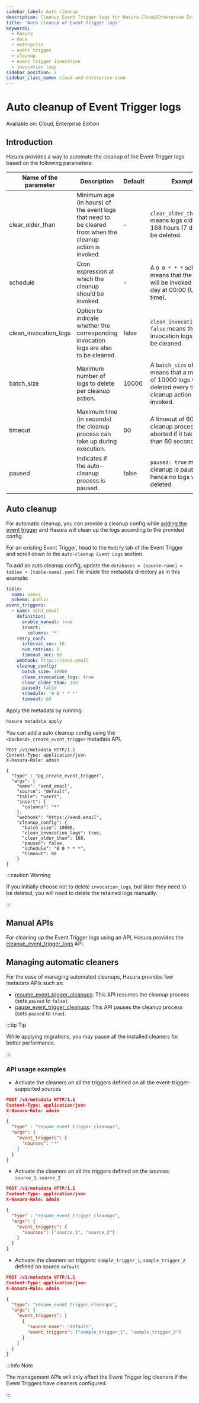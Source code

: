 ```yaml
---
sidebar_label: Auto cleanup
description: Cleanup Event Trigger logs for Hasura Cloud/Enterprise Edition
title: 'Auto cleanup of Event Trigger logs'
keywords:
  - hasura
  - docs
  - enterprise
  - event trigger
  - cleanup
  - event trigger invocation
  - invocation logs
sidebar_position: 2
sidebar_class_name: cloud-and-enterprise-icon
---
```



# Auto cleanup of Event Trigger logs

<div className='badge badge--primary heading-badge'>Available on: Cloud, Enterprise Edition</div>

## Introduction

Hasura provides a way to automate the cleanup of the Event Trigger logs based on the following parameters:

| Name of the parameter | Description                                                                                               | Default | Example                                                                                                              |
|-----------------------|-----------------------------------------------------------------------------------------------------------|---------|----------------------------------------------------------------------------------------------------------------------|
| clear_older_than      | Minimum age (in hours) of the event logs that need to be cleared from when the cleanup action is invoked. | -       | `clear_older_than: 168` means logs older than 168 hours (7 days) will be deleted.                                    |
| schedule              | Cron expression at which the cleanup should be invoked.                                                   | -       | A `0 0 * * *` schedule means that the cleanup will be invoked every day at 00:00 (UTC time).                         |
| clean_invocation_logs | Option to indicate whether the corresponding invocation logs are also to be cleaned.                      | false   | `clean_invocation_logs: false` means that invocation logs will not be cleaned.                                       |
| batch_size            | Maximum number of logs to delete per cleanup action.                                                      | 10000   | A `batch_size` of 10000 means that a maximum of 10000 logs will be deleted every time the cleanup action is invoked. |
| timeout               | Maximum time (in seconds) the cleanup process can take up during execution.                               | 60      | A timeout of 60 means cleanup process will be aborted if it takes more than 60 seconds.                              |
| paused                | Indicates if the auto-cleanup process is paused.                                                          | false   | `paused: true` means cleanup is paused, hence no logs will be deleted.                                               |


## Auto cleanup

For automatic cleanup, you can provide a cleanup config while [adding the event
trigger](/event-triggers/create-trigger.mdx) and Hasura will clean up the logs according to the provided config.

<Tabs className="api-tabs">
<TabItem value="console" label="Console">

For an existing Event Trigger, head to the `Modify` tab of the Event Trigger and scroll down to the `Auto-cleanup Event
Logs` section.

<Thumbnail src='/img/event-triggers/auto-cleanup.png' alt='Auto cleanup' max-width='543px' />

</TabItem>

<TabItem value="cli" label="CLI">

To add an auto cleanup config, update the `databases > [source-name] > tables > [table-name].yaml` file inside the
metadata directory as in this example:

```yaml {15-21}
table:
  name: users
  schema: public
event_triggers:
  - name: send_email
    definition:
      enable_manual: true
      insert:
        columns: '*'
    retry_conf:
      interval_sec: 10
      num_retries: 0
      timeout_sec: 60
    webhook: https://send.email
    cleanup_config:
      batch_size: 10000
      clean_invocation_logs: true
      clear_older_than: 168
      paused: false
      schedule: '0 0 * * *'
      timeout: 60
```

Apply the metadata by running:

```bash
hasura metadata apply
```

</TabItem>
<TabItem value="api" label="API">

You can add a auto cleanup config using the `<backend>_create_event_trigger` metadata API.

```http {15-22}
POST /v1/metadata HTTP/1.1
Content-Type: application/json
X-Hasura-Role: admin

{
  "type" : "pg_create_event_trigger",
  "args": {
    "name": "send_email",
    "source": "default",
    "table": "users",
    "insert": {
      "columns": "*"
    },
    "webhook": "https://send.email",
    "cleanup_config": {
      "batch_size": 10000,
      "clean_invocation_logs": true,
      "clear_older_than": 168,
      "paused": false,
      "schedule": "0 0 * * *",
      "timeout": 60
    }
}
```

</TabItem>
</Tabs>


:::caution Warning

If you initially choose not to delete `invocation_logs`, but later they need to be deleted, you will need to delete
  the retained logs manually.

:::

## Manual APIs

For cleaning up the Event Trigger logs using an API, Hasura provides the
[cleanup_event_trigger_logs](/api-reference/metadata-api/event-triggers.mdx#metadata-cleanup-event-trigger-logs) API.


## Managing automatic cleaners

For the ease of managing automated cleanups, Hasura provides few metadata APIs such as:

- [resume_event_trigger_cleanups](/api-reference/metadata-api/event-triggers.mdx#metadata-start-event-trigger-cleanups):
  This API resumes the cleanup process (sets `paused` to `false`).
- [pause_event_trigger_cleanups](/api-reference/metadata-api/event-triggers.mdx#metadata-pause-event-trigger-cleanups):
  This API pauses the cleanup process (sets `paused` to `true`).

:::tip Tip

While applying migrations, you may pause all the installed cleaners for better performance.

:::

### API usage examples

- Activate the cleaners on all the triggers defined on all the event-trigger-supported sources
```json
POST /v1/metadata HTTP/1.1
Content-Type: application/json
X-Hasura-Role: admin

{
  "type" : "resume_event_trigger_cleanups",
  "args": {
    "event_triggers": {
      "sources": "*"
    }
  }
}
```

- Activate the cleaners on all the triggers defined on the sources: `source_1`,
  `source_2`
```json
POST /v1/metadata HTTP/1.1
Content-Type: application/json
X-Hasura-Role: admin

{
  "type" : "resume_event_trigger_cleanups",
  "args": {
    "event_triggers": {
      "sources": ["source_1", "source_2"]
    }
  }
}
```

- Activate the cleaners on triggers: `sample_trigger_1`, `sample_trigger_2`
  defined on source `default`
```json
POST /v1/metadata HTTP/1.1
Content-Type: application/json
X-Hasura-Role: admin

{
  "type": "resume_event_trigger_cleanups",
  "args": {
    "event_triggers": [
      {
        "source_name": "default",
        "event_triggers": ["sample_trigger_1", "sample_trigger_2"]
      }
    ]
  }
}
```

:::info Note

The management APIs will only affect the Event Trigger log cleaners if the Event Triggers have cleaners configured.

:::
